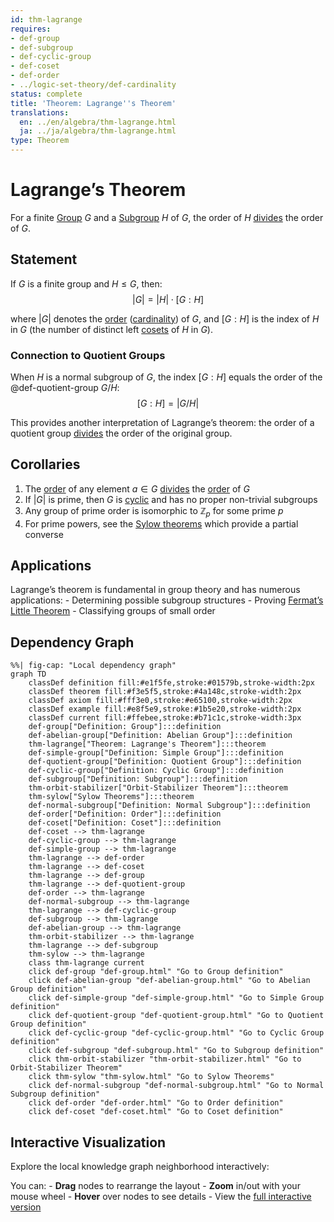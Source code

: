```yaml
---
id: thm-lagrange
requires:
- def-group
- def-subgroup
- def-cyclic-group
- def-coset
- def-order
- ../logic-set-theory/def-cardinality
status: complete
title: 'Theorem: Lagrange''s Theorem'
translations:
  en: ../en/algebra/thm-lagrange.html
  ja: ../ja/algebra/thm-lagrange.html
type: Theorem
---
```


# Lagrange's Theorem {#thm-lagrange}

For a finite [Group](def-group.qmd) $G$ and a [Subgroup](def-subgroup.qmd) $H$ of $G$, the order of $H$ [divides](../number-theory/def-divisibility.qmd) the order of $G$.

## Statement

If $G$ is a finite group and $H \leq G$, then:
$$|G| = |H| \cdot [G:H]$$

where $|G|$ denotes the [order](def-order.qmd) ([cardinality](../logic-set-theory/def-cardinality.qmd)) of $G$, and $[G:H]$ is the index of $H$ in $G$ (the number of distinct left [cosets](def-coset.qmd) of $H$ in $G$).

### Connection to Quotient Groups

When $H$ is a normal subgroup of $G$, the index $[G:H]$ equals the order of the @def-quotient-group $G/H$:
$$[G:H] = |G/H|$$

This provides another interpretation of Lagrange's theorem: the order of a quotient group [divides](../number-theory/def-divisibility.qmd) the order of the original group.

## Corollaries

1. The [order](def-order.qmd) of any element $a \in G$ [divides](../number-theory/def-divisibility.qmd) the [order](def-order.qmd) of $G$
2. If $|G|$ is prime, then $G$ is [cyclic](def-cyclic-group.qmd) and has no proper non-trivial subgroups
3. Any group of prime order is isomorphic to $\mathbb{Z}_p$ for some prime $p$
4. For prime powers, see the [Sylow theorems](thm-sylow.qmd) which provide a partial converse

## Applications

Lagrange's theorem is fundamental in group theory and has numerous applications:
- Determining possible subgroup structures
- Proving [Fermat's Little Theorem](../number-theory/thm-fermat-little.qmd)
- Classifying groups of small order

## Dependency Graph

```mermaid
%%| fig-cap: "Local dependency graph"
graph TD
    classDef definition fill:#e1f5fe,stroke:#01579b,stroke-width:2px
    classDef theorem fill:#f3e5f5,stroke:#4a148c,stroke-width:2px
    classDef axiom fill:#fff3e0,stroke:#e65100,stroke-width:2px
    classDef example fill:#e8f5e9,stroke:#1b5e20,stroke-width:2px
    classDef current fill:#ffebee,stroke:#b71c1c,stroke-width:3px
    def-group["Definition: Group"]:::definition
    def-abelian-group["Definition: Abelian Group"]:::definition
    thm-lagrange["Theorem: Lagrange's Theorem"]:::theorem
    def-simple-group["Definition: Simple Group"]:::definition
    def-quotient-group["Definition: Quotient Group"]:::definition
    def-cyclic-group["Definition: Cyclic Group"]:::definition
    def-subgroup["Definition: Subgroup"]:::definition
    thm-orbit-stabilizer["Orbit-Stabilizer Theorem"]:::theorem
    thm-sylow["Sylow Theorems"]:::theorem
    def-normal-subgroup["Definition: Normal Subgroup"]:::definition
    def-order["Definition: Order"]:::definition
    def-coset["Definition: Coset"]:::definition
    def-coset --> thm-lagrange
    def-cyclic-group --> thm-lagrange
    def-simple-group --> thm-lagrange
    thm-lagrange --> def-order
    thm-lagrange --> def-coset
    thm-lagrange --> def-group
    thm-lagrange --> def-quotient-group
    def-order --> thm-lagrange
    def-normal-subgroup --> thm-lagrange
    thm-lagrange --> def-cyclic-group
    def-subgroup --> thm-lagrange
    def-abelian-group --> thm-lagrange
    thm-orbit-stabilizer --> thm-lagrange
    thm-lagrange --> def-subgroup
    thm-sylow --> thm-lagrange
    class thm-lagrange current
    click def-group "def-group.html" "Go to Group definition"
    click def-abelian-group "def-abelian-group.html" "Go to Abelian Group definition"
    click def-simple-group "def-simple-group.html" "Go to Simple Group definition"
    click def-quotient-group "def-quotient-group.html" "Go to Quotient Group definition"
    click def-cyclic-group "def-cyclic-group.html" "Go to Cyclic Group definition"
    click def-subgroup "def-subgroup.html" "Go to Subgroup definition"
    click thm-orbit-stabilizer "thm-orbit-stabilizer.html" "Go to Orbit-Stabilizer Theorem"
    click thm-sylow "thm-sylow.html" "Go to Sylow Theorems"
    click def-normal-subgroup "def-normal-subgroup.html" "Go to Normal Subgroup definition"
    click def-order "def-order.html" "Go to Order definition"
    click def-coset "def-coset.html" "Go to Coset definition"
```

## Interactive Visualization

Explore the local knowledge graph neighborhood interactively:

::: {.graph-viz data-id="thm-lagrange" data-width="700" data-height="500"}
:::

You can:
- **Drag** nodes to rearrange the layout
- **Zoom** in/out with your mouse wheel
- **Hover** over nodes to see details
- View the [full interactive version](../../output/interactive/thm-lagrange.html){target="_blank"}